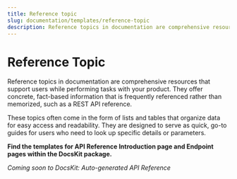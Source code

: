 ```yaml
---
title: Reference topic
slug: documentation/templates/reference-topic
description: Reference topics in documentation are comprehensive resources that support users while performing tasks with your product.
---
```


# Reference Topic
Reference topics in documentation are comprehensive resources that support users while performing tasks with your product. They offer concrete, fact-based information that is frequently referenced rather than memorized, such as a REST API reference. 

These topics often come in the form of lists and tables that organize data for easy access and readability. They are designed to serve as quick, go-to guides for users who need to look up specific details or parameters.

**Find the templates for API Reference Introduction page and Endpoint pages within the DocsKit package.**

*Coming soon to DocsKit: Auto-generated API Reference*


